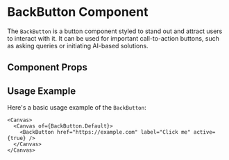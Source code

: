 

<Meta of={BackButton} />

# BackButton Component

The `BackButton` is a button component styled to stand out and attract users to interact with it. It can be used for important call-to-action buttons, such as asking queries or initiating AI-based solutions.

## Component Props

<Canvas of={BackButton.Default} />

<Controls />

## Usage Example

Here's a basic usage example of the `BackButton`:

```tsx
<Canvas>
  <Canvas of={BackButton.Default}>
    <BackButton href="https://example.com" label="Click me" active={true} />
  </Canvas>
</Canvas>
```
